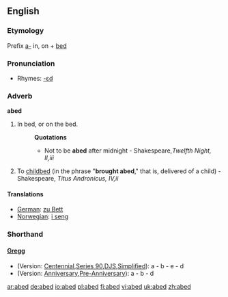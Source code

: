 ==English==

===Etymology===
Prefix [[a-]] in, on + [[bed]]

===Pronunciation===
*Rhymes: [[Rhymes:English:-ɛd|-ɛd]]

===Adverb===
'''abed'''
# In bed, or on the bed.
#:'''Quotations'''
#:*Not to be '''abed''' after midnight - Shakespeare,''Twelfth Night, II,iii''
# To [[childbed]] (in the phrase "'''brought abed'''," that is, delivered of a child) - Shakespeare, ''Titus Andronicus, IV,ii''

====Translations====
*[[German]]: [[zu Bett]]
*[[Norwegian]]: [[i seng]]

===Shorthand===
====[http://en.wikipedia.org/wiki/Gregg_Shorthand Gregg]====
* (Version: [http://en.wikipedia.org/wiki/Gregg_Shorthand#Centennial_Gregg_Shorthand Centennial],[http://en.wikipedia.org/wiki/Gregg_Shorthand#Series_90_Gregg_Shorthand  Series 90],[http://en.wikipedia.org/wiki/Gregg_Shorthand#Diamond_Jubilee_Gregg_Shorthand  DJS],[http://en.wikipedia.org/wiki/Gregg_Shorthand#Simplified_Gregg_Shorthand Simplified]): a - b - e - d
* (Version: [http://en.wikipedia.org/wiki/Gregg_Shorthand#Anniversary_Gregg_Shorthand Anniversary],[http://en.wikipedia.org/wiki/Gregg_Shorthand#Pre-Anniversary_Gregg_Shorthand Pre-Anniversary]): a - b - d

[[ar:abed]]
[[de:abed]]
[[io:abed]]
[[pl:abed]]
[[fi:abed]]
[[vi:abed]]
[[uk:abed]]
[[zh:abed]]